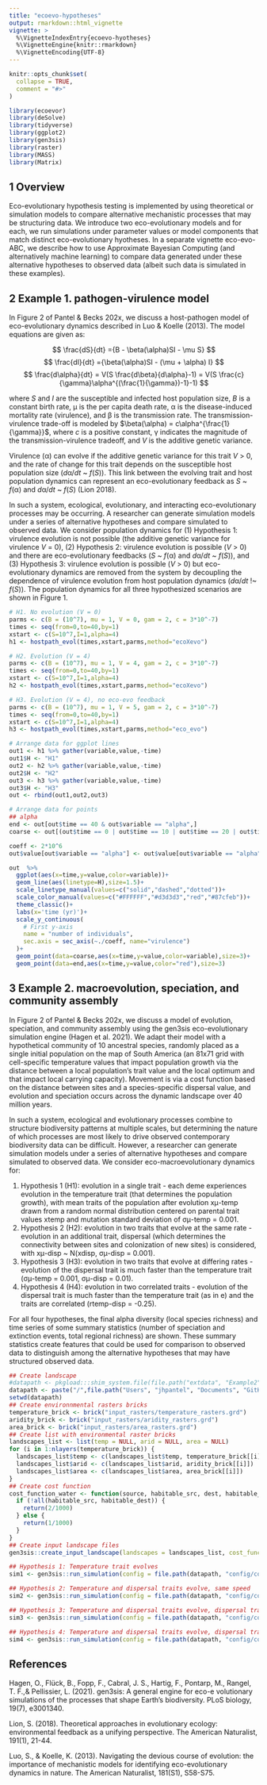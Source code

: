 ```yaml
---
title: "ecoevo-hypotheses"
output: rmarkdown::html_vignette
vignette: >
  %\VignetteIndexEntry{ecoevo-hyotheses}
  %\VignetteEngine{knitr::rmarkdown}
  %\VignetteEncoding{UTF-8}
---
```


```r
knitr::opts_chunk$set(
  collapse = TRUE,
  comment = "#>"
)
```

```r
library(ecoevor)
library(deSolve)
library(tidyverse)
library(ggplot2)
library(gen3sis)
library(raster)
library(MASS)
library(Matrix)
```
## 1 Overview
Eco-evolutionary hypothesis testing is implemented by using theoretical or simulation models to compare alternative mechanistic processes that may be structuring data. We introduce two eco-evolutionary models and for each, we run simulations under parameter values or model components that match distinct eco-evolutionary hyotheses. In a separate vignette eco-evo-ABC, we describe how to use Approximate Bayesian Computing (and alternatively machine learning) to compare data generated under these alternative hypotheses to observed data (albeit such data is simulated in these examples).

## 2 Example 1. pathogen-virulence model
In Figure 2 of Pantel & Becks 202x, we discuss a host-pathogen model of eco-evolutionary dynamics described in Luo & Koelle (2013). The model equations are given as:

$$ \frac{dS}{dt} ={B - \beta(\alpha)SI - \mu S} $$
$$ \frac{dI}{dt} ={\beta(\alpha)SI - (\mu + \alpha) I} $$
$$ \frac{d\alpha}{dt} = V(S \frac{d\beta}{d\alpha}-1) = V(S \frac{c}{\gamma}\alpha^{(\frac{1}{\gamma})-1}-1) $$

where *S* and *I* are the susceptible and infected host population size, *B* is a constant birth rate, μ is the per capita death rate, α is the disease-induced mortality rate (virulence), and β is the transmission rate. The transmission-virulence trade-off is modeled by $\beta(\alpha) = c\alpha^{\frac{1}{\gamma}}$, where *c* is a positive constant, γ indicates the magnitude of the transmission-virulence tradeoff, and *V* is the additive genetic variance.

Virulence (α) can evolve if the additive genetic variance for this trait *V* > 0, and the rate of change for this trait depends on the susceptible host population size (*d*α/*dt* ~ *f*(*S*)). This link between the evolving trait and host population dynamics can represent an eco-evolutionary feedback as *S* ~ *f*(α) and *d*α/*dt* ~ *f*(*S*) (Lion 2018).

In such a system, ecological, evolutionary, and interacting eco-evolutionary processes may be occurring. A researcher can generate simulation models under a series of alternative hypotheses and compare simulated to observed data. We consider population dynamics for (1) Hypothesis 1: virulence evolution is not possible (the additive genetic variance for virulence *V* = 0), (2) Hypothesis 2: virulence evolution is possible (*V* > 0) and there are eco-evolutionary feedbacks (*S* ~ *f*(α) and *d*α/*dt* ~ *f*(*S*)), and (3) Hypothesis 3: virulence evolution is possible (*V* > 0) but eco-evolutionary dynamics are removed from the system by decoupling the dependence of virulence evolution from host population dynamics (*d*α/*dt* !~ *f*(*S*)). The population dynamics for all three hypothesized scenarios are shown in Figure 1.

```r
# H1. No evolution (V = 0)
parms <- c(B = (10^7), mu = 1, V = 0, gam = 2, c = 3*10^-7)
times <- seq(from=0,to=40,by=1)
xstart <- c(S=10^7,I=1,alpha=4)
h1 <- hostpath_evol(times,xstart,parms,method="ecoXevo")

# H2. Evolution (V = 4)
parms <- c(B = (10^7), mu = 1, V = 4, gam = 2, c = 3*10^-7)
times <- seq(from=0,to=40,by=1)
xstart <- c(S=10^7,I=1,alpha=4)
h2 <- hostpath_evol(times,xstart,parms,method="ecoXevo")

# H3. Evolution (V = 4), no eco-evo feedback
parms <- c(B = (10^7), mu = 1, V = 5, gam = 2, c = 3*10^-7)
times <- seq(from=0,to=40,by=1)
xstart <- c(S=10^7,I=1,alpha=4)
h3 <- hostpath_evol(times,xstart,parms,method="eco_evo")
```

```r
# Arrange data for ggplot lines
out1 <- h1 %>% gather(variable,value,-time)
out1$H <- "H1"
out2 <- h2 %>% gather(variable,value,-time)
out2$H <- "H2"
out3 <- h3 %>% gather(variable,value,-time)
out3$H <- "H3"
out <- rbind(out1,out2,out3)

# Arrange data for points
## alpha
end <- out[out$time == 40 & out$variable == "alpha",]
coarse <- out[(out$time == 0 | out$time == 10 | out$time == 20 | out$time == 30 | out$time == 40) & (out$variable == "S" | out$variable == "I"),]

coeff <- 2*10^6
out$value[out$variable == "alpha"] <- out$value[out$variable == "alpha"]*coeff

out  %>%
  ggplot(aes(x=time,y=value,color=variable))+
  geom_line(aes(linetype=H),size=1.5)+
  scale_linetype_manual(values=c("solid","dashed","dotted"))+
  scale_color_manual(values=c("#FFFFFF","#d3d3d3","red","#87cfeb"))+
  theme_classic()+
  labs(x='time (yr)')+
  scale_y_continuous(
    # First y-axis
    name = "number of individuals",
    sec.axis = sec_axis(~./coeff, name="virulence")
  )+
  geom_point(data=coarse,aes(x=time,y=value,color=variable),size=3)+
  geom_point(data=end,aes(x=time,y=value,color="red"),size=3)


```

## 3 Example 2. macroevolution, speciation, and community assembly
In Figure 2 of Pantel & Becks 202x, we discuss a model of evolution, speciation, and community assembly using the gen3sis eco-evolutionary simulation engine (Hagen et al. 2021). We adapt their model with a hypothetical community of 10 ancestral species, randomly placed as a single initial population on the map of South America (an 81x71 grid with cell-specific temperature values that impact population growth via the distance between a local population’s trait value and the local optimum and that impact local carrying capacity). Movement is via a cost function based on the distance between sites and a species-specific dispersal value, and evolution and speciation occurs across the dynamic landscape over 40 million years.

In such a system, ecological and evolutionary processes combine to structure biodiversity patterns at multiple scales, but determining the nature of which processes are most likely to drive observed contemporary biodiversity data can be difficult. However, a researcher can generate simulation models under a series of alternative hypotheses and compare simulated to observed data. We consider eco-macroevolutionary dynamics for:

  (1) Hypothesis 1 (H1): evolution in a single trait - each deme experiences evolution in the temperature trait (that determines the population growth), with mean traits of the population after evolution xμ-temp drawn from a random normal distribution centered on parental trait values xtemp and mutation standard deviation of σμ-temp = 0.001.
  (2) Hypothesis 2 (H2): evolution in two traits that evolve at the same rate - evolution in an additional trait, dispersal (which determines the connectivity between sites and colonization of new sites) is considered, with xμ-disp ~ N(xdisp, σμ-disp = 0.001).
  (3) Hypothesis 3 (H3): evolution in two traits that evolve at differing rates - evolution of the dispersal trait is much faster than the temperature trait (σμ-temp = 0.001, σμ-disp = 0.01).
  (4) Hypothesis 4 (H4): evolution in two correlated traits - evolution of the dispersal trait is much faster than the temperature trait (as in e) and the traits are correlated (rtemp-disp = -0.25).

For all four hypotheses, the final alpha diversity (local species richness) and time series of some summary statistics (number of speciation and extinction events, total regional richness) are shown. These summary statistics create features that could be used for comparison to observed data to distinguish among the alternative hypotheses that may have structured observed data.

```r
## Create landscape
#datapath <- pkgload:::shim_system.file(file.path("extdata", "Example2"), package="ecoevoR")
datapath <- paste("/",file.path("Users", "jhpantel", "Documents", "GitHub", "ecoevoR", "inst", "extdata", "Example2"),sep="")
setwd(datapath)
## Create environnmental rasters bricks
temperature_brick <- brick("input_rasters/temperature_rasters.grd")
aridity_brick <- brick("input_rasters/aridity_rasters.grd")
area_brick <- brick("input_rasters/area_rasters.grd")
## Create list with environmental raster bricks
landscapes_list <- list(temp = NULL, arid = NULL, area = NULL)
for (i in 1:nlayers(temperature_brick)) {
  landscapes_list$temp <- c(landscapes_list$temp, temperature_brick[[i]])
  landscapes_list$arid <- c(landscapes_list$arid, aridity_brick[[i]])
  landscapes_list$area <- c(landscapes_list$area, area_brick[[i]])
}
## Create cost function
cost_function_water <- function(source, habitable_src, dest, habitable_dest) {
  if (!all(habitable_src, habitable_dest)) {
    return(2/1000)
  } else {
    return(1/1000)
  }
}
## Create input landscape files
gen3sis::create_input_landscape(landscapes = landscapes_list, cost_function = cost_function_water,directions = 8, output_directory = file.path(datapath,"created_landscapes"), timesteps = paste0(seq(65,0, by = -1), "Ma"), crs = "+proj=longlat +ellps=WGS84 +datum=WGS84 +no_defs",calculate_full_distance_matrices = F)

## Hypothesis 1: Temperature trait evolves
sim1 <- gen3sis::run_simulation(config = file.path(datapath, "config/config_southamerica_H1.R"),landscape = file.path(datapath, "created_landscapes"), output_directory = file.path(datapath,"output"), call_observer = 1,verbose = 0)

## Hypothesis 2: Temperature and dispersal traits evolve, same speed
sim2 <- gen3sis::run_simulation(config = file.path(datapath, "config/config_southamerica_H2.R"),landscape = file.path(datapath, "created_landscapes"), output_directory = file.path(datapath,"output"), call_observer = 1,verbose = 0)

## Hypothesis 3: Temperature and dispersal traits evolve, dispersal trait evolves faster than temperature trait
sim3 <- gen3sis::run_simulation(config = file.path(datapath, "config/config_southamerica_H3.R"),landscape = file.path(datapath, "created_landscapes"), output_directory = file.path(datapath,"output"), call_observer = 1,verbose = 0)

## Hypothesis 4: Temperature and dispersal traits evolve, dispersal trait evolves faster than temperature trait, traits correlated 0.25
sim4 <- gen3sis::run_simulation(config = file.path(datapath, "config/config_southamerica_H4.R"),landscape = file.path(datapath, "created_landscapes"), output_directory = file.path(datapath,"output"), call_observer = 1,verbose = 0)
```

## References
Hagen, O., Flück, B., Fopp, F., Cabral, J. S., Hartig, F., Pontarp, M., Rangel, T. F.,& Pellissier, L. (2021). gen3sis: A general engine for eco-e volutionary simulations of the processes that shape Earth’s biodiversity. PLoS biology, 19(7), e3001340.

Lion, S. (2018). Theoretical approaches in evolutionary ecology: environmental feedback as a unifying perspective. The American Naturalist, 191(1), 21-44.

Luo, S., & Koelle, K. (2013). Navigating the devious course of evolution: the importance of mechanistic models for identifying eco-evolutionary dynamics in nature. The American Naturalist, 181(S1), S58-S75.
